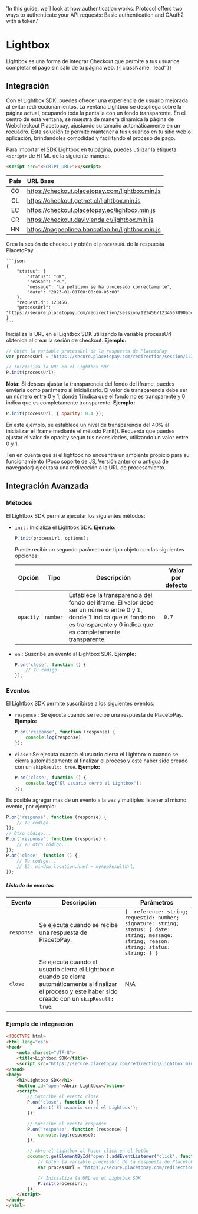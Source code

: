   'In this guide, we’ll look at how authentication works. Protocol offers two ways to authenticate your API requests: Basic authentication and OAuth2 with a token.'

# Lightbox

Lightbox es una forma de integrar Checkout que permite a tus usuarios completar el pago sin salir de tu página web. {{ className: 'lead' }}


## Integración

Con el Lightbox SDK, puedes ofrecer una experiencia de usuario mejorada al evitar redireccionamientos. La ventana Lightbox se despliega sobre la página actual, ocupando toda la pantalla con un fondo transparente. En el centro de esta ventana, se muestra de manera dinámica la página de Webcheckout Placetopay, ajustando su tamaño automáticamente en un recuadro. Esta solución te permite mantener a tus usuarios en tu sitio web o aplicación, brindándoles comodidad y facilitando el proceso de pago.

Para importar el SDK Lightbox en tu página, puedes utilizar la etiqueta `<script>` de HTML de la siguiente manera:

```html
<script src="<SCRIPT_URL>"></script>
```

| País | URL Base |
| :---: | :--- |
| CO | https://checkout.placetopay.com/lightbox.min.js |
| CL | https://checkout.getnet.cl/lightbox.min.js |
| EC | https://checkout.placetopay.ec/lightbox.min.js |
| CR | https://checkout.davivienda.cr/lightbox.min.js |
| HN | https://pagoenlinea.bancatlan.hn/lightbox.min.js |

Crea la sesión de checkout y obtén el `processURL` de la respuesta PlacetoPay. 

	```json
	{
		"status": {
			"status": "OK",
			"reason": "PC",
			"message": "La petición se ha procesado correctamente",
			"date": "2023-01-01T00:00:00-05:00"
		},
		"requestId": 123456,
		"processUrl": "https://secure.placetopay.com/redirection/session/123456/1234567890abc1234567890abc12345"
	}
	```

Inicializa la URL en el Lightbox SDK utilizando la variable processUrl obtenida al crear la sesión de checkout. **Ejemplo:**

```javascript
// Obtén la variable processUrl de la respuesta de PlacetoPay
var processUrl = "https://secure.placetopay.com/redirection/session/123456/1234567890abc1234567890abc12345";

// Inicializa la URL en el Lightbox SDK
P.init(processUrl);
```

**Nota:** Si deseas ajustar la transparencia del fondo del iframe, puedes enviarla como parámetro al inicializarlo. El valor de transparencia debe ser un número entre 0 y 1, donde 1 indica que el fondo no es transparente y 0 indica que es completamente transparente. **Ejemplo:**

```javascript
P.init(processUrl, { opacity: 0.4 });
```

En este ejemplo, se establece un nivel de transparencia del 40% al inicializar el iframe mediante el método P.init(). Recuerda que puedes ajustar el valor de opacity según tus necesidades, utilizando un valor entre 0 y 1.

<Note>
Ten en cuenta que si el lightbox no encuentra un ambiente propicio para su funcionamiento (Poco soporte de JS, Versión anterior o antigua de navegador) ejecutará una redirección a la URL de procesamiento.
</Note>

## Integración Avanzada

### Métodos

El Lightbox SDK permite ejecutar los siguientes métodos:

- `init` : Inicializa el Lightbox SDK. **Ejemplo:**

	```javascript
	P.init(processUrl, options);
	```

	Puede recibir un segundo parámetro de tipo objeto con las siguientes opciones:

	| Opción | Tipo | Descripción | Valor por defecto |
	| --- | --- | --- | --- |
	| `opacity` | `number` | Establece la transparencia del fondo del iframe. El valor debe ser un número entre 0 y 1, donde 1 indica que el fondo no es transparente y 0 indica que es completamente transparente. | `0.7` |

- `on` : Suscribe un evento al Lightbox SDK. **Ejemplo:**

	```javascript
	P.on('close', function () {
		// Tu código...
	});
	```

### Eventos

El Lightbox SDK permite suscribirse a los siguientes eventos:

- `response` : Se ejecuta cuando se recibe una respuesta de PlacetoPay. **Ejemplo:**

	```javascript
	P.on('response', function (response) {
		console.log(response);
	});
	```

- `close` : Se ejecuta cuando el usuario cierra el Lightbox o cuando se cierra automáticamente al finalizar el proceso y este haber sido creado con un `skipResult: true`. **Ejemplo:**

	```javascript
	P.on('close', function () {
		console.log('El usuario cerró el Lightbox');
	});
	```

Es posible agregar mas de un evento a la vez y multiples listener al mismo evento, por ejemplo:

```javascript
P.on('response', function (response) {
	// Tu código...
});
// Otro código...
P.on('response', function (response) {
	// Tu otro código...
});
P.on('close', function () {
	// Tu código...
    // EJ: window.location.href = myAppResultUrl;
});
```

##### Listado de eventos

| Evento | Descripción | Parámetros |
| --- | --- | --- |
| `response` | Se ejecuta cuando se recibe una respuesta de PlacetoPay. | ``` {  reference: string; requestId: number; signature: string; status: { date: string; message: string; reason: string; status: string; } } ```|
| `close` | Se ejecuta cuando el usuario cierra el Lightbox o cuando se cierra automáticamente al finalizar el proceso y este haber sido creado con un `skipResult: true`. | N/A |

### Ejemplo de integración

```html
<!DOCTYPE html>
<html lang="es">
<head>
	<meta charset="UTF-8">
	<title>Lightbox SDK</title>
	<script src="https://secure.placetopay.com/redirection/lightbox.min.js"></script>
</head>
<body>
	<h1>Lightbox SDK</h1>
	<button id="open">Abrir Lightbox</button>
	<script>
		// Suscribe el evento close
		P.on('close', function () {
			alert('El usuario cerró el Lightbox');
		});

		// Suscribe el evento response
		P.on('response', function (response) {
			console.log(response);
		});

		// Abre el Lightbox al hacer click en el botón
		document.getElementById('open').addEventListener('click', function () {
			// Obtén la variable processUrl de la respuesta de PlacetoPay
			var processUrl = "https://secure.placetopay.com/redirection/session/123456/1234567890abc1234567890abc12345";

			// Inicializa la URL en el Lightbox SDK
			P.init(processUrl);
		});
	</script>
</body>
</html>
```
